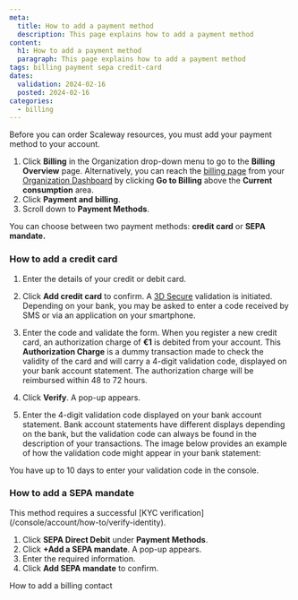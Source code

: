 ```yaml
---
meta:
  title: How to add a payment method
  description: This page explains how to add a payment method
content:
  h1: How to add a payment method
  paragraph: This page explains how to add a payment method
tags: billing payment sepa credit-card
dates:
  validation: 2024-02-16
  posted: 2024-02-16
categories:
  - billing
---
```




Before you can order Scaleway resources, you must add your payment method to your account.

<Macro id="iam-requirements" />

1. Click **Billing** in the Organization drop-down menu to go to the **Billing Overview** page.
    <Message type="tip">
      Alternatively, you can reach the [billing page](https://console.scaleway.com/billing/overview) from your [Organization Dashboard](https://console.scaleway.com/organization) by clicking **Go to Billing** above the **Current consumption** area.
    </Message>
2. Click **Payment and billing**.
3. Scroll down to **Payment Methods**.

You can choose between two payment methods: **credit card** or **SEPA mandate.**

### How to add a credit card

1. Enter the details of your credit or debit card.
2. Click **Add credit card** to confirm. A [3D Secure](https://en.wikipedia.org/wiki/3-D_Secure) validation is initiated. Depending on your bank, you may be asked to enter a code received by SMS or via an application on your smartphone.
3. Enter the code and validate the form.
    <Message type="note">
     When you register a new credit card, an authorization charge of **€1** is debited from your account. This **Authorization Charge** is a dummy transaction made to check the validity of the card and will carry a 4-digit validation code, displayed on your bank account statement. The authorization charge will be reimbursed within 48 to 72 hours.
    </Message>
4. Click **Verify**. A pop-up appears.
5. Enter the 4-digit validation code displayed on your bank account statement.
    <Message type="note">
      Bank account statements have different displays depending on the bank, but the validation code can always be found in the description of your transactions. The image below provides an example of how the validation code might appear in your bank statement:

      <Lightbox src="scaleway-bank-statement.webp" alt="Screenshot of a bank account statement. Under the transactions section, an entry called SCW*C-6569E-COMMERCE displays. The validation code is represented by the number sequence" />
    </Message>


<Message type="important">
  You have up to 10 days to enter your validation code in the console.
</Message>


### How to add a SEPA mandate

<Message type="note">
  This method requires a successful [KYC verification](/console/account/how-to/verify-identity).
</Message> 

1. Click **SEPA Direct Debit** under **Payment Methods**.
2. Click **+Add a SEPA mandate**. A pop-up appears.
3. Enter the required information.
4. Click **Add SEPA mandate** to confirm.



<Navigation title="See also">
  <NextButton to="/console/billing/how-to/add-billing-contact">How to add a billing contact</NextButton>
</Navigation>
